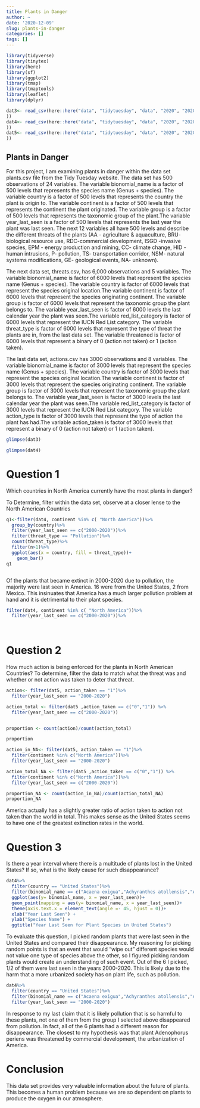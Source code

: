 ```yaml
---
title: Plants in Danger
author: ~
date: '2020-12-09'
slug: plants-in-danger
categories: []
tags: []
---
```


```r
library(tidyverse)
library(tinytex)
library(here)
library(sf)
library(ggplot2)
library(tmap)
library(tmaptools)
library(leaflet)
library(dplyr)
```

```r
dat3<- read_csv(here::here("data", "tidytuesday", "data", "2020", "2020-08-18", "plants.csv"
))
dat4<- read_csv(here::here("data", "tidytuesday", "data", "2020", "2020-08-18", "threats.csv"
))
dat5<- read_csv(here::here("data", "tidytuesday", "data", "2020", "2020-08-18", "actions.csv"
))


```

## Plants in Danger
For this project, I am examining plants in danger within the data set plants.csv file from the Tidy Tuesday website. The data set has 500 observations of 24 variables. The variable bionomial_name is a factor of 500 levels that represents the species name (Genus + species). The variable country is a factor of 500 levels that represents the country the plant is origin to. The variable continent is a factor of 500 levels that represents the continent the plant originated. The variable group is a factor of 500 levels that represents the taxonomic group of the plant.The variable year_last_seen is a factor of 500 levels that represents the last year the plant was last seen. The next 12 variables all have 500 levels and describe the different threats of the plants (AA - agriculture & aquaculture, BRU- biological resource use, RDC-commercial development, ISGD -invasive species, EPM - energy production and mining, CC- climate change, HID -human intrusions, P- pollution, TS- transportation corridor, NSM- natural systems modifications, GE- geological events, NA- unknown).

The next data set, threats.csv, has 6,000 observations and 5 variables. The variable bionomial_name is factor of 6000 levels that represent the species name (Genus + species). The variable country is factor of 6000 levels that represent the species original location.The variable continent is factor of 6000 levels that represent the species originating continent. The variable group is factor of 6000 levels that represent the taxonomic group the plant belongs to. The variable year_last_seen is factor of 6000 levels the last calendar year the plant was seen.The variable red_list_category is factor of 6000 levels that represent the IUCN Red List category. The variable threat_type is factor of 6000 levels that represent the type of threat the plants are in, from the last data set. The variable threatened is factor of 6000 levels that represent a binary of 0 (action not taken) or 1 (aciton taken).

The last data set, actions.csv has 3000 observations and 8 variables.
The variable bionomial_name is factor of 3000 levels that represent the species name (Genus + species). The variable country is factor of 3000 levels that represent the species original location.The variable continent is factor of 3000 levels that represent the species originating continent. The variable group is factor of 3000 levels that represent the taxonomic group the plant belongs to. The variable year_last_seen is factor of 3000 levels the last calendar year the plant was seen.The variable red_list_category is factor of 3000 levels that represent the IUCN Red List category. The variable action_type is factor of 3000 levels that represent the type of action the plant has had.The variable action_taken is factor of 3000 levels that represent a binary of 0 (action not taken) or 1 (action taken).

```r
glimpse(dat3)
```

```r
glimpse(dat4)
```

# Question 1
 Which countries in North America currently have the most plants in danger?
 
To Determine, filter within the data set, observe at a closer lense to the North American Countries
```r
q1<-filter(dat4, continent %in% c( "North America"))%>%
  group_by(country)%>%
  filter(year_last_seen == c("2000-2020"))%>%
  filter(threat_type == "Pollution")%>%
  count(threat_type)%>%
  filter(n>1)%>%
  ggplot(aes(x = country, fill = threat_type))+
    geom_bar()
q1



```
Of the plants that became extinct in 2000-2020 due to pollution, the majority were last seen in America. 16 were from the United States, 2 from Mexico. This insinuates that America has a much larger pollution problem at hand and it is detrimental to their plant species. 

```r
filter(dat4, continent %in% c( "North America"))%>%
  filter(year_last_seen == c("2000-2020"))%>%

  
```

# Question 2 
How much action is being enforced for the plants in North American Countries?
To determine, filter the data to match what the threat was and whether or not action was taken to deter that threat. 
```r
action<- filter(dat5, action_taken == "1")%>%
  filter(year_last_seen == "2000-2020")

action_total <- filter(dat5 ,action_taken == c("0","1")) %>%
  filter(year_last_seen == c("2000-2020"))


proportion <- count(action)/count(action_total)

proportion

action_in_NA<- filter(dat5, action_taken == "1")%>%
  filter(continent %in% c("North America"))%>%
  filter(year_last_seen == "2000-2020")

action_total_NA <- filter(dat5 ,action_taken == c("0","1")) %>%
  filter(continent %in% c("North America"))%>%
  filter(year_last_seen == c("2000-2020"))

proportion_NA <- count(action_in_NA)/count(action_total_NA)
proportion_NA

```
America actually has a slightly greater ratio of action taken to action not taken than the world in total. This makes sense as the United States seems to have one of the greatest extinction rates in the world.



# Question 3
Is there a year interval where there is a multitude of plants lost in the United States? If so, what is the likely cause for such disappearance?
```r
dat4%>%
  filter(country == "United States")%>%
  filter(binomial_name == c("Acaena exigua","Achyranthes atollensis","Adenophorus periens","Brighamia insignis","Clermontia multiflora",  "Stenogyne kanehoana"))%>%
  ggplot(aes(y= binomial_name, x = year_last_seen))+
  geom_point(mapping = aes(y= binomial_name, x = year_last_seen))+
  theme(axis.text.x = element_text(angle =- 45, hjust = 0))+
  xlab("Year Last Seen") +
  ylab("Species Name") +
  ggtitle("Year Last Seen for Plant Species in United States")


```
To evaluate this question, I picked random plants that were last seen in the United States and compared their disappearance. My reasoning for picking random points is that an event that would "wipe out" different species would not value one type of species above the other, so I figured picking random plants would create an understanding of such event. Out of the 6 I picked, 1/2 of them were last seen in the years 2000-2020. This is likely due to the harm that a more urbanized society has on plant life, such as pollution.
```r
dat4%>%
  filter(country == "United States")%>%
  filter(binomial_name == c("Acaena exigua","Achyranthes atollensis","Adenophorus periens","Brighamia insignis","Clermontia multiflora",  "Stenogyne kanehoana"))%>%
  filter(year_last_seen == "2000-2020")


```
In response to my last claim that it is likely pollution that is so harmful to these plants, not one of them from the group I selected above disappeared from pollution. In fact, all of the 6 plants had a different reason for disappearance. The closest to my hypothesis was that plant Adenophorus periens was threatened by commercial development, the urbanization of America.


# Conclusion
This data set provides very valuable information about the future of plants. This becomes a human problem because we are so dependent on plants to produce the oxygen in our atmosphere.